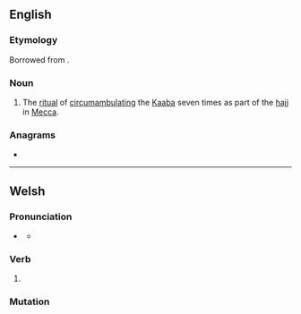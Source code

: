 ==English==

===Etymology===
Borrowed from {{bor|en|ar|طَوَاف}}.

===Noun===
{{wikipedia}}
{{en-noun|~}}

# {{lb|en|Islam}} The [[ritual]] of [[circumambulate|circumambulating]] the [[Kaaba]] seven times as part of the [[hajj]] in [[Mecca]].

===Anagrams===
* {{anagrams|en|a=aaftw|fatwa}}

----

==Welsh==

===Pronunciation===
* {{a|standard}} {{IPA|/ˈtau̯.av/|lang=cy}}
** {{a|colloquial}} {{IPA|/ˈtau̯.a/|lang=cy}}

===Verb===
{{head|cy|verb form}}

# {{inflection of|cy|tewi||1|s|pres:ind//fut}}

===Mutation===
{{cy-mut-auto}}